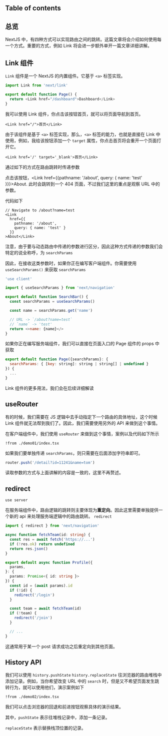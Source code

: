
## Table of contents

## 总览

NextJS 中，有四种方式可以实现路由之间的跳转。这篇文章将会介绍如何使用每一个方式。重要的方式，例如 Link 将会进一步额外单开一篇文章详细讲解。

## Link 组件

`Link` 组件是一个 NextJS 的内置组件。它基于 `<a>` 标签实现。

```ts page.tsx
import Link from 'next/link'

export default function Page() {
  return <Link href="/dashboard">Dashboard</Link>
}
```

我可以使用 Link 组件，你点击该按钮<Link href="/">首页</Link>，就可以将页面导航到首页。

```tsx
<Link href="/">首页</Link>
```

由于该组件是基于 `<a>` 标签实现，那么，`<a>` 标签的能力，也就是直接在 Link 中使用，例如，我给该按钮添加一个 `target` 属性，你点击<Link href='/' target='_blank'>首页</Link>将会重开一个页面打开它。

```tsx
<Link href='/' target='_blank'>首页</Link>
```

通过如下的方式在路由跳转时传递参数

点击该按钮，<Link href={{pathname: '/about', query: { name: 'test' }}}>About</Link>. 此时会跳转到一个 404 页面，不过我们这里的重点是观察 URL 中的参数。

代码如下

```tsx page.tsx
// Navigate to /about?name=test
<Link
  href={{
    pathname: '/about',
    query: { name: 'test' }
  }}
>About</Link>
```

注意，由于要与动态路由中传递的参数进行区分，因此这种方式传递的参数我们会特定的说全称呼，为 `searchParams`

因此，在接收这类参数时，如果你正在编写客户端组件。你需要使用 `useSearchParams()` 来获取 `searchParams`

```js -c
'use client'

import { useSearchParams } from 'next/navigation'

export default function SearchBar() {
  const searchParams = useSearchParams()

  const name = searchParams.get('name')

  // URL -> `/about?name=test`
  // `name` -> 'test'
  return <>name: {name}</>
}
```

如果你正在编写服务端组件，我们可以直接在页面入口的 Page 组件的 props 中获取

```js
export default function Page({searchParams}: {
  searchParams: { [key: string]: string | string[] | undefined }
}) {
  ...
}
```

Link 组件的更多用法，我们会在<Link href='/next/16.link'>后续</Link>详细解读

## useRouter

有的时候，我们需要在 JS 逻辑中去手动指定下一个路由的具体地址，这个时候 Link 组件就无法帮到我们了。因此，我们需要使用另外的 API 来做到这个事情。

在客户端组件中，我们使用 `useRouter` 来做到这个事情，案例以及代码如下所示

<PreviewDemo01 />

```tsx demo.tsx -c
!from ./demo01/index.tsx
```

如果我们要单独传递 `searchParams`，则只需要在后面添加字符串即可。

```js
router.push('/detail?id=11241&name=tom')
```

读取参数的方式与上面讲解的内容是一致的，这里不再赘述。

## redirect

`use server`

在服务端组件中，路由逻辑的跳转则主要体现为**重定向**。因此这里需要单独提供一个新的 api 来处理服务端逻辑中的路由跳转。 `redirect`

```ts page.tsx -c
import { redirect } from 'next/navigation'

async function fetchTeam(id: string) {
  const res = await fetch('https://...')
  if (!res.ok) return undefined
  return res.json()
}

export default async function Profile({
  params,
}: {
  params: Promise<{ id: string }>
}) {
  const id = (await params).id
  if (!id) {
    redirect('/login')
  }

  const team = await fetchTeam(id)
  if (!team) {
    redirect('/join')
  }

  // ...
}
```

这通常用于某一个 post 请求成功之后重定向到其他页面。

## History API

我们可以使用 `history.pushState` `history.replaceState` 往浏览器的路由堆栈中添加记录。例如，当你希望改变 URL 中的 `search` 时，但是又不希望页面发生跳转行为，就可以使用他们，演示案例如下

<PreviewDemo02 />


```tsx SortProducts.tsx -c
!from ./demo02/index.tsx
```

我们可以点击浏览器的回退和前进按钮观察具体的演示结果。

其中，`pushState` 表示往堆栈记录中，添加一条记录。

`replaceState` 表示替换栈顶位置的记录。
